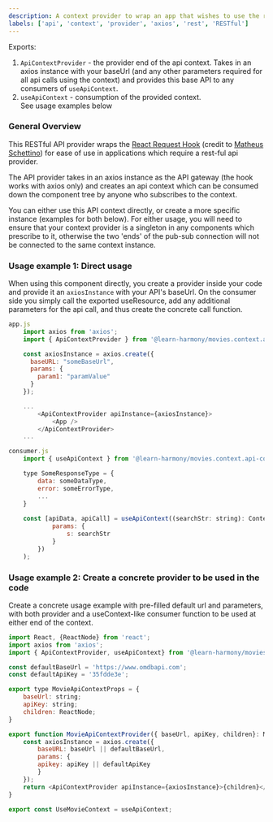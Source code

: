```yaml
---
description: A context provider to wrap an app that wishes to use the react-request-hook api provider
labels: ['api', 'context', 'provider', 'axios', 'rest', 'RESTful']
---
```


Exports:  
1. `ApiContextProvider` - the provider end of the api context. Takes in an axios instance with your baseUrl (and any other parameters required for all api calls using the context)
and provides this base API to any consumers of `useApiContext`.  
1. `useApiContext` - consumption of the provided context.   
See usage examples below

### General Overview
This RESTful API provider wraps the [React Request Hook](https://github.com/schettino/react-request-hook) (credit to [Matheus Schettino](https://github.com/schettino))
for ease of use in applications which require a rest-ful api provider.

The API provider takes in an axios instance as the API gateway (the hook works with axios only) and creates an api context which can be consumed 
down the component tree by anyone who subscribes to the context. 

You can either use this API context directly, or create a more specific instance (examples for both below). For either usage, you will need to ensure that your context provider is a singleton
in any components which prescribe to it, otherwise the two 'ends' of the pub-sub connection will not be connected to the same context instance.

### Usage example 1: Direct usage

When using this component directly, you create a provider inside your code and provide it an `axiosInstance` with your API's baseUrl. On the consumer side
you simply call the exported useResource, add any additional parameters for the api call, and thus create the concrete call function.

``` js title="provider for direct usage"
app.js
    import axios from 'axios';
    import { ApiContextProvider } from '@learn-harmony/movies.context.api-context-provider';

    const axiosInstance = axios.create({
      baseURL: "someBaseUrl",
      params: {
        param1: "paramValue"
      }
    });

    ...
        <ApiContextProvider apiInstance={axiosInstance}>
            <App />
        </ApiContextProvider>
    ...
```
``` js title="context consumer side"
consumer.js
    import { useApiContext } from '@learn-harmony/movies.context.api-context-provider';

    type SomeResponseType = {
        data: someDataType,
        error: someErrorType,
        ...
    }
    
    const [apiData, apiCall] = useApiContext((searchStr: string): ContextResource<SomeResponseType> => ({
            params: {
                s: searchStr
            }
        })
    );
```

### Usage example 2: Create a concrete provider to be used in the code

Create a concrete usage example with pre-filled default url and parameters, with both provider and a useContext-like consumer function to be used at either end of the context.

``` js title=""
import React, {ReactNode} from 'react';
import axios from 'axios';
import { ApiContextProvider, useApiContext} from '@learn-harmony/movies.context.api-context-provider';

const defaultBaseUrl = 'https://www.omdbapi.com';
const defaultApiKey = '35fdde3e';

export type MovieApiContextProps = {
    baseUrl: string;
    apiKey: string;
    children: ReactNode;
}

export function MovieApiContextProvider({ baseUrl, apiKey, children}: MovieApiContextProps){
    const axiosInstance = axios.create({
        baseURL: baseUrl || defaultBaseUrl,
        params: {
        apikey: apiKey || defaultApiKey
        }
    });
    return <ApiContextProvider apiInstance={axiosInstance}>{children}</ApiContextProvider>
}

export const UseMovieContext = useApiContext;

```



